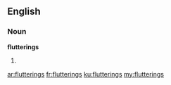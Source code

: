 ==English==

===Noun===
'''flutterings'''

# {{plural of|[[fluttering]]}}

[[ar:flutterings]]
[[fr:flutterings]]
[[ku:flutterings]]
[[my:flutterings]]